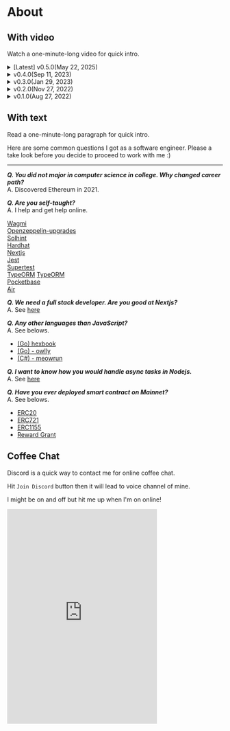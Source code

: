 
# About

## With video

Watch a one-minute-long video for quick intro.

<details>
<summary style={{ cursor: "pointer" }}>[Latest] v0.5.0(May 22, 2025)</summary>

<iframe
  id="v0.5.0"
  width="315"
  height="560"
  src={PROMOTION_VIDEOS["v0.5.0"]}
  title="YouTube video player"
  frameborder="0"
  allow="accelerometer; autoplay; clipboard-write; encrypted-media; gyroscope; picture-in-picture"
  allowFullScreen
></iframe>

</details>

<details>
<summary style={{ cursor: "pointer" }}>v0.4.0(Sep 11, 2023)</summary>

<iframe
  id="v0.4.0"
  width="560"
  height="315"
  src={PROMOTION_VIDEOS["v0.4.0"]}
  title="YouTube video player"
  frameborder="0"
  allow="accelerometer; autoplay; clipboard-write; encrypted-media; gyroscope; picture-in-picture"
  allowfullscreen
></iframe>

</details>

<details>
<summary style={{ cursor: "pointer" }}>v0.3.0(Jan 29, 2023)</summary>

<iframe
  id="v0.3.0"
  width="560"
  height="315"
  src={PROMOTION_VIDEOS["v0.3.0"]}
  title="YouTube video player"
  frameborder="0"
  allow="accelerometer; autoplay; clipboard-write; encrypted-media; gyroscope; picture-in-picture"
  allowfullscreen
></iframe>

</details>

<details>
<summary style={{ cursor: "pointer" }}>v0.2.0(Nov 27, 2022)</summary>

<iframe
  id="v0.2.0"
  width="560"
  height="315"
  src={PROMOTION_VIDEOS["v0.2.0"]}
  title="YouTube video player"
  frameborder="0"
  allow="accelerometer; autoplay; clipboard-write; encrypted-media; gyroscope; picture-in-picture"
  allowfullscreen
></iframe>

</details>

<details>
<summary style={{ cursor: "pointer" }}>v0.1.0(Aug 27, 2022)</summary>

<iframe
  id="v0.1.0"
  width="560"
  height="315"
  src={PROMOTION_VIDEOS["v0.1.0"]}
  title="YouTube video player"
  frameborder="0"
  allow="accelerometer; autoplay; clipboard-write; encrypted-media; gyroscope; picture-in-picture"
  allowfullscreen
></iframe>

</details>

## With text

Read a one-minute-long paragraph for quick intro.

Here are some common questions I got as a software engineer.
Please a take look before you decide to proceed to work with me :)

---

**_Q. You did not major in computer science in college. Why changed career path?_**<br/>
A. Discovered Ethereum in 2021.

**_Q. Are you self-taught?_**<br/>
A. I help and get help online.

[Wagmi](https://github.com/wagmi-dev/wagmi/issues/1948) <br/>
[Openzeppelin-upgrades](https://github.com/OpenZeppelin/openzeppelin-upgrades/issues/623) <br/>
[Solhint](https://github.com/protofire/solhint/issues/354) <br/>
[Hardhat](https://github.com/NomicFoundation/hardhat/issues/3385) <br/>
[Nextjs](https://github.com/vercel/next.js/issues/49565) <br/>
[Jest](https://stackoverflow.com/questions/69164606/jest-cannot-log-after-tests-are-done-having-problems-on-import-of-functions) <br/>
[Supertest](https://github.com/mtbrault/nextjs-http-supertest/issues/12) <br/>
[TypeORM](https://github.com/typeorm/typeorm/issues/2797#issuecomment-2341067527)
[TypeORM](https://github.com/typeorm/typeorm/issues/2797#issuecomment-2341067527) <br/>
[Pocketbase](https://github.com/pocketbase/pocketbase/issues/3903#issuecomment-2636337473) <br/>
[Air](https://github.com/air-verse/air/issues/761#issuecomment-3369196116)

**_Q. We need a full stack developer. Are you good at Nextjs?_**<br/>
A. See [here](https://github.com/developerasun/ricktcal-worldcup/tree/dev/dapp/src)

**_Q. Any other languages than JavaScript?_**<br/>
A. See belows.

- [(Go) hexbook](https://github.com/developerasun/hexbook)
- [(Go) - owlly](https://github.com/developerasun/owlly)
- [(C#) - meowrun](https://github.com/developerasun/MeowRun/discussions/4)

**_Q. I want to know how you would handle async tasks in Nodejs._**<br/>
A. See [here](https://github.com/developerasun/developerasun/blob/main/scheduling/src/cryptocurrency.ts)

**_Q. Have you ever deployed smart contract on Mainnet?_**<br/>
A. See belows.

- [ERC20](https://optimism.blockscout.com/token/0x52F7A03f16fDd984458D88a7e9cd74256b328a3b)
- [ERC721](https://optimism.blockscout.com/address/0xEE8e2B125F6eeD2da17dCE622B4caccE78d5578c)
- [ERC1155](https://optimism.blockscout.com/token/0x0Eea4043EB43143D2b2121c3cA7083161eAb67Df)
- [Reward Grant](https://optimism.blockscout.com/address/0x473B185e92ed5f4E5e2C8A00C7880ceD029A6EA9)

## Coffee Chat

Discord is a quick way to contact me for online coffee chat.

Hit `Join Discord` button then it will lead to voice channel of mine.

I might be on and off but hit me up when I'm on online!

<iframe
  style={{ borderRadius: "15px" }}
  src="https://discord.com/widget?id=980848697942376468&theme=dark"
  width="350"
  height="500"
  allowtransparency="true"
  frameborder="0"
  sandbox="allow-popups allow-popups-to-escape-sandbox allow-same-origin allow-scripts"
></iframe>

